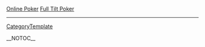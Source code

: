 <a href=" http://www.vg.edu/title/Online-Poker.html ">Online Poker</a>
<a href=" http://www.vg.edu/title/Full-Tilt-Poker.html ">Full Tilt Poker</a>
----
[[CategoryTemplate]]

__NOTOC__